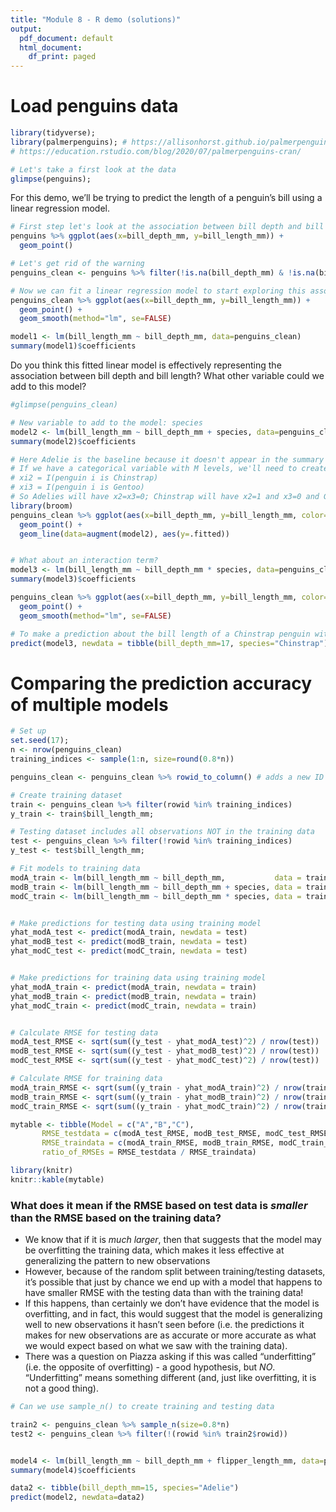 ```yaml
---
title: "Module 8 - R demo (solutions)"
output:
  pdf_document: default
  html_document:
    df_print: paged
---
```



# Load penguins data
```r
library(tidyverse);  
library(palmerpenguins); # https://allisonhorst.github.io/palmerpenguins/articles/intro.html
# https://education.rstudio.com/blog/2020/07/palmerpenguins-cran/
```



```r
# Let's take a first look at the data
glimpse(penguins);
```


For this demo, we'll be trying to predict the length of a penguin's bill using a linear regression model.

```r
# First step let's look at the association between bill depth and bill length
penguins %>% ggplot(aes(x=bill_depth_mm, y=bill_length_mm)) +
  geom_point()

# Let's get rid of the warning
penguins_clean <- penguins %>% filter(!is.na(bill_depth_mm) & !is.na(bill_length_mm))

# Now we can fit a linear regression model to start exploring this association more deeply
penguins_clean %>% ggplot(aes(x=bill_depth_mm, y=bill_length_mm)) +
  geom_point() +
  geom_smooth(method="lm", se=FALSE)

model1 <- lm(bill_length_mm ~ bill_depth_mm, data=penguins_clean)
summary(model1)$coefficients
```

Do you think this fitted linear model is effectively representing the association between bill depth and bill length? What other variable could we add to this model? 
```r
#glimpse(penguins_clean)

# New variable to add to the model: species
model2 <- lm(bill_length_mm ~ bill_depth_mm + species, data=penguins_clean)
summary(model2)$coefficients

# Here Adelie is the baseline because it doesn't appear in the summary table
# If we have a categorical variable with M levels, we'll need to create M-1 indicator variables to represent it
# xi2 = I(penguin i is Chinstrap)
# xi3 = I(penguin i is Gentoo)
# So Adelies will have x2=x3=0; Chinstrap will have x2=1 and x3=0 and Gentoo will have x2=0 and x3=1
library(broom)
penguins_clean %>% ggplot(aes(x=bill_depth_mm, y=bill_length_mm, color=species)) +
  geom_point() +
  geom_line(data=augment(model2), aes(y=.fitted))


# What about an interaction term?
model3 <- lm(bill_length_mm ~ bill_depth_mm * species, data=penguins_clean)
summary(model3)$coefficients

penguins_clean %>% ggplot(aes(x=bill_depth_mm, y=bill_length_mm, color=species)) +
  geom_point() +
  geom_smooth(method="lm", se=FALSE)

# To make a prediction about the bill length of a Chinstrap penguin with bill depth of 17mm
predict(model3, newdata = tibble(bill_depth_mm=17, species="Chinstrap"))

```

# Comparing the prediction accuracy of multiple models

```r
# Set up
set.seed(17); 
n <- nrow(penguins_clean)
training_indices <- sample(1:n, size=round(0.8*n))

penguins_clean <- penguins_clean %>% rowid_to_column() # adds a new ID column

# Create training dataset
train <- penguins_clean %>% filter(rowid %in% training_indices)
y_train <- train$bill_length_mm;

# Testing dataset includes all observations NOT in the training data
test <- penguins_clean %>% filter(!rowid %in% training_indices)
y_test <- test$bill_length_mm;

# Fit models to training data
modA_train <- lm(bill_length_mm ~ bill_depth_mm,           data = train)
modB_train <- lm(bill_length_mm ~ bill_depth_mm + species, data = train)
modC_train <- lm(bill_length_mm ~ bill_depth_mm * species, data = train)


# Make predictions for testing data using training model
yhat_modA_test <- predict(modA_train, newdata = test)
yhat_modB_test <- predict(modB_train, newdata = test)
yhat_modC_test <- predict(modC_train, newdata = test)


# Make predictions for training data using training model
yhat_modA_train <- predict(modA_train, newdata = train)
yhat_modB_train <- predict(modB_train, newdata = train)
yhat_modC_train <- predict(modC_train, newdata = train)


# Calculate RMSE for testing data
modA_test_RMSE <- sqrt(sum((y_test - yhat_modA_test)^2) / nrow(test))
modB_test_RMSE <- sqrt(sum((y_test - yhat_modB_test)^2) / nrow(test))
modC_test_RMSE <- sqrt(sum((y_test - yhat_modC_test)^2) / nrow(test))

# Calculate RMSE for training data
modA_train_RMSE <- sqrt(sum((y_train - yhat_modA_train)^2) / nrow(train))
modB_train_RMSE <- sqrt(sum((y_train - yhat_modB_train)^2) / nrow(train))
modC_train_RMSE <- sqrt(sum((y_train - yhat_modC_train)^2) / nrow(train))

mytable <- tibble(Model = c("A","B","C"),
       RMSE_testdata = c(modA_test_RMSE, modB_test_RMSE, modC_test_RMSE),
       RMSE_traindata = c(modA_train_RMSE, modB_train_RMSE, modC_train_RMSE),
       ratio_of_RMSEs = RMSE_testdata / RMSE_traindata)

library(knitr)
knitr::kable(mytable)
```


### What does it mean if the RMSE based on test data is *smaller* than the RMSE based on the training data?

 - We know that if it is *much larger*, then that suggests that the model may be overfitting the training data, which makes it less effective at generalizing the pattern to new observations 
 - However, because of the random split between training/testing datasets, it's possible that just by chance we end up with a model that happens to have smaller RMSE with the testing data than with the training data!
 - If this happens, than certainly we don't have evidence that the model is overfitting, and in fact, this would suggest that the model is generalizing well to new observations it hasn't seen before (i.e. the predictions it makes for new observations are as accurate or more accurate as what we would expect based on what we saw with the training data). 
 - There was a question on Piazza asking if this was called "underfitting" (i.e. the opposite of overfitting) - a good hypothesis, but *NO*.  "Underfitting" means something different (and, just like overfitting, it is not a good thing).
 







```r
# Can we use sample_n() to create training and testing data

train2 <- penguins_clean %>% sample_n(size=0.8*n)
test2 <- penguins_clean %>% filter(!(rowid %in% train2$rowid))


model4 <- lm(bill_length_mm ~ bill_depth_mm + flipper_length_mm, data=penguins_clean)
summary(model4)$coefficients

data2 <- tibble(bill_depth_mm=15, species="Adelie")
predict(model2, newdata=data2)
```

